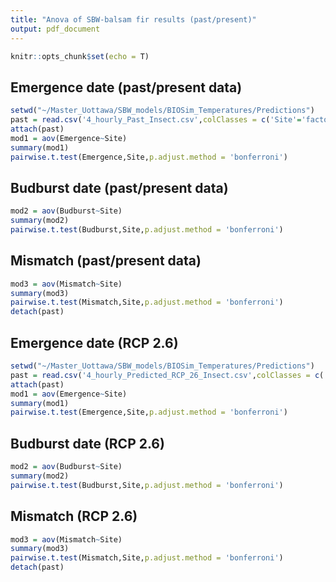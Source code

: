 ```yaml
---
title: "Anova of SBW-balsam fir results (past/present)"
output: pdf_document
---
```


```r
knitr::opts_chunk$set(echo = T)
```

## Emergence date (past/present data)


```r
setwd("~/Master_Uottawa/SBW_models/BIOSim_Temperatures/Predictions")
past = read.csv('4_hourly_Past_Insect.csv',colClasses = c('Site'='factor'))
attach(past)
mod1 = aov(Emergence~Site)
summary(mod1)
pairwise.t.test(Emergence,Site,p.adjust.method = 'bonferroni')
```

## Budburst date (past/present data)

```r
mod2 = aov(Budburst~Site)
summary(mod2)
pairwise.t.test(Budburst,Site,p.adjust.method = 'bonferroni')
```

## Mismatch (past/present data)

```r
mod3 = aov(Mismatch~Site)
summary(mod3)
pairwise.t.test(Mismatch,Site,p.adjust.method = 'bonferroni')
detach(past)
```

## Emergence date (RCP 2.6)

```r
setwd("~/Master_Uottawa/SBW_models/BIOSim_Temperatures/Predictions")
past = read.csv('4_hourly_Predicted_RCP_26_Insect.csv',colClasses = c('Site'='factor'))
attach(past)
mod1 = aov(Emergence~Site)
summary(mod1)
pairwise.t.test(Emergence,Site,p.adjust.method = 'bonferroni')
```

## Budburst date (RCP 2.6)

```r
mod2 = aov(Budburst~Site)
summary(mod2)
pairwise.t.test(Budburst,Site,p.adjust.method = 'bonferroni')
```

## Mismatch (RCP 2.6)

```r
mod3 = aov(Mismatch~Site)
summary(mod3)
pairwise.t.test(Mismatch,Site,p.adjust.method = 'bonferroni')
detach(past)
```

